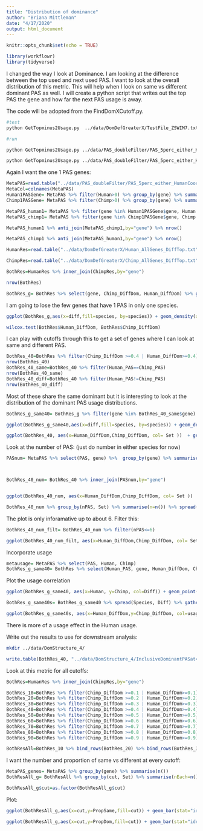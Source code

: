 ```yaml
---
title: "Distribution of dominance"
author: "Briana Mittleman"
date: "4/17/2020"
output: html_document
---
```


```r
knitr::opts_chunk$set(echo = TRUE)
```

```r
library(workflowr)
library(tidyverse)
```

I changed the way I look at Dominance. I am looking at the difference between the top used and next used PAS. I want to look at the overall distribution of this metric. This will help when I look on same vs different dominant PAS as well. I will create a python script that writes out the top PAS the gene and how far the next PAS usage is away.  

The code will be adopted from the FindDomXCutoff.py.  

```bash
#test
python GetTopminus2Usage.py  ../data/DomDefGreaterX/TestFile_ZSWIM7.txt  ../data/DomDefGreaterX/TestDomAll_ZSWIM7.txt Human

#run

python GetTopminus2Usage.py ../data/PAS_doubleFilter/PAS_5perc_either_HumanCoord_BothUsage_meta_doubleFilter.txt ../data/DomDefGreaterX/Human_AllGenes_DiffTop.txt Human

python GetTopminus2Usage.py ../data/PAS_doubleFilter/PAS_5perc_either_HumanCoord_BothUsage_meta_doubleFilter.txt ../data/DomDefGreaterX/Chimp_AllGenes_DiffTop.txt Chimp
```


Again I want the one 1 PAS genes: 

```r
MetaPAS=read.table("../data/PAS_doubleFilter/PAS_5perc_either_HumanCoord_BothUsage_meta_doubleFilter.txt", header = T, stringsAsFactors = F)
MetaCol=colnames(MetaPAS)
Human1PASGene= MetaPAS %>% filter(Human>0) %>% group_by(gene) %>% summarise(nPAS=n()) %>% filter(nPAS==1)
Chimp1PASGene= MetaPAS %>% filter(Chimp>0) %>% group_by(gene) %>% summarise(nPAS=n()) %>% filter(nPAS==1)

MetaPAS_human1= MetaPAS %>% filter(gene %in% Human1PASGene$gene, Human >0) %>% mutate(Set="Human1")
MetaPAS_chimp1= MetaPAS %>% filter(gene %in% Chimp1PASGene$gene, Chimp >0)  %>% mutate(Set="Chimp1")

MetaPAS_human1 %>% anti_join(MetaPAS_chimp1,by="gene") %>% nrow()

MetaPAS_chimp1 %>% anti_join(MetaPAS_human1,by="gene") %>% nrow()
```



```r
HumanRes=read.table("../data/DomDefGreaterX/Human_AllGenes_DiffTop.txt", col.names = c("Human_PAS", "gene","Human_DiffDom"),stringsAsFactors = F)

ChimpRes=read.table("../data/DomDefGreaterX/Chimp_AllGenes_DiffTop.txt", col.names = c("Chimp_PAS", "gene","Chimp_DiffDom"),stringsAsFactors = F)

BothRes=HumanRes %>% inner_join(ChimpRes,by="gene")

nrow(BothRes)

BothRes_g= BothRes %>% select(gene, Chimp_DiffDom, Human_DiffDom) %>% gather("species", "diff", -gene)
```

I am going to lose the few genes that have 1 PAS in only one species. 


```r
ggplot(BothRes_g,aes(x=diff,fill=species, by=species)) + geom_density(alpha=.5) + scale_fill_brewer(palette = "Dark2", labels=c("Chimp","Human")) + labs(title="Chimp Dominant PAS are 'more Dominant'", x="Top PAS Usage - Second PAS Usage")

wilcox.test(BothRes$Human_DiffDom, BothRes$Chimp_DiffDom)
```

I can play with cutoffs through this to get a set of genes where I can look at same and different PAS.  

```r
BothRes_40=BothRes %>% filter(Chimp_DiffDom >=0.4 | Human_DiffDom>=0.4) %>% mutate(Set= ifelse(Human_PAS==Chimp_PAS,"Same", "Different"))
nrow(BothRes_40)
BothRes_40_same=BothRes_40 %>% filter(Human_PAS==Chimp_PAS)
nrow(BothRes_40_same)
BothRes_40_diff=BothRes_40 %>% filter(Human_PAS!=Chimp_PAS)
nrow(BothRes_40_diff)
```

Most of these share the same dominant but it is interesting to look at the distribution of the dominant PAS usage distributions. 

```r
BothRes_g_same40= BothRes_g %>% filter(gene %in% BothRes_40_same$gene)

ggplot(BothRes_g_same40,aes(x=diff,fill=species, by=species)) + geom_density(alpha=.5) + scale_fill_brewer(palette = "Dark2", labels=c("Chimp","Human")) + labs(title="Chimp Dominant PAS are 'more Dominant \n Same Dominant PAS at .4 cutoff'", x="Top PAS Usage - Second PAS Usage")

```

```r
ggplot(BothRes_40, aes(x=Human_DiffDom,Chimp_DiffDom, col= Set ))  + geom_point(alpha=.2)+ geom_abline(slope=1, intercept = 0) + geom_density2d() + scale_color_brewer(palette = "Dark2") + labs(title="Level of dominance for each PAS passing .4 filter")
```

Look at the number of PAS:  (just do number in either species for now)

```r
PASnum= MetaPAS %>% select(PAS, gene) %>%  group_by(gene) %>% summarise(nPAS=n())



BothRes_40_num= BothRes_40 %>% inner_join(PASnum,by="gene")


ggplot(BothRes_40_num, aes(x=Human_DiffDom,Chimp_DiffDom, col= Set ))  + geom_point(alpha=.2)+ geom_abline(slope=1, intercept = 0) + geom_density2d() + scale_color_brewer(palette = "Dark2") + labs(title="Level of dominance for each PAS passing .4 filter") + facet_grid(~nPAS)
```


```r
BothRes_40_num %>% group_by(nPAS, Set) %>% summarise(n=n()) %>% spread(Set, n)
```
The plot is only inforamative up to about 6. Filter this: 

```r
BothRes_40_num_filt= BothRes_40_num %>% filter(nPAS<=6)

ggplot(BothRes_40_num_filt, aes(x=Human_DiffDom,Chimp_DiffDom, col= Set ))  + geom_point(alpha=.2)+ geom_abline(slope=1, intercept = 0) + geom_density2d() + scale_color_brewer(palette = "Dark2") + labs(title="Level of dominance for each PAS passing .4 filter") + facet_grid(~nPAS)

```

Incorporate usage 

```r
metausage= MetaPAS %>% select(PAS, Human, Chimp)
BothRes_g_same40= BothRes %>% select(Human_PAS, gene, Human_DiffDom, Chimp_DiffDom) %>% rename(PAS=Human_PAS) %>% gather("Species", "Diff", -gene, -PAS) %>% filter(gene %in% BothRes_40_same$gene) %>% inner_join(metausage, by="PAS")
```

Plot the usage correlation 

```r
ggplot(BothRes_g_same40, aes(x=Human, y=Chimp, col=Diff)) + geom_point(alpha=.3)+ facet_grid(~Species)
```

```r
BothRes_g_same40s= BothRes_g_same40 %>% spread(Species, Diff) %>% gather("species", "usage", -PAS,-Chimp_DiffDom, -Human_DiffDom, -gene)

ggplot(BothRes_g_same40s, aes(x=Human_DiffDom,y=Chimp_DiffDom, col=usage)) + geom_point() + facet_grid(~species)
```

There is more of a usage effect in the Human usage. 

Write out the results to use for downstream analysis: 

```bash
mkdir ../data/DomStructure_4/
```

```r
write.table(BothRes_40, "../data/DomStructure_4/InclusiveDominantPASat4.txt", col.names =T, row.names = F, quote = F)
```



Look at this metric for all cutoffs: 

```r

BothRes=HumanRes %>% inner_join(ChimpRes,by="gene")

BothRes_10=BothRes %>% filter(Chimp_DiffDom >=0.1 | Human_DiffDom>=0.1) %>% mutate(Set= ifelse(Human_PAS==Chimp_PAS,"Same", "Different"),cut=10) 
BothRes_20=BothRes %>% filter(Chimp_DiffDom >=0.2 | Human_DiffDom>=0.2) %>% mutate(Set= ifelse(Human_PAS==Chimp_PAS,"Same", "Different"),cut=20)
BothRes_30=BothRes %>% filter(Chimp_DiffDom >=0.3 | Human_DiffDom>=0.3) %>% mutate(Set= ifelse(Human_PAS==Chimp_PAS,"Same", "Different"),cut=30)
BothRes_40=BothRes %>% filter(Chimp_DiffDom >=0.4 | Human_DiffDom>=0.4) %>% mutate(Set= ifelse(Human_PAS==Chimp_PAS,"Same", "Different"),cut=40)
BothRes_50=BothRes %>% filter(Chimp_DiffDom >=0.5 | Human_DiffDom>=0.5) %>% mutate(Set= ifelse(Human_PAS==Chimp_PAS,"Same", "Different"),cut=50)
BothRes_60=BothRes %>% filter(Chimp_DiffDom >=0.6 | Human_DiffDom>=0.6) %>% mutate(Set= ifelse(Human_PAS==Chimp_PAS,"Same", "Different"),cut=60)
BothRes_70=BothRes %>% filter(Chimp_DiffDom >=0.7 | Human_DiffDom>=0.7) %>% mutate(Set= ifelse(Human_PAS==Chimp_PAS,"Same", "Different"),cut=70)
BothRes_80=BothRes %>% filter(Chimp_DiffDom >=0.8 | Human_DiffDom>=0.8) %>% mutate(Set= ifelse(Human_PAS==Chimp_PAS,"Same", "Different"),cut=80)
BothRes_90=BothRes %>% filter(Chimp_DiffDom >=0.9 | Human_DiffDom>=0.9) %>% mutate(Set= ifelse(Human_PAS==Chimp_PAS,"Same", "Different"),cut=90)

BothResAll=BothRes_10 %>% bind_rows(BothRes_20) %>% bind_rows(BothRes_30) %>% bind_rows(BothRes_40) %>% bind_rows(BothRes_50) %>% bind_rows(BothRes_60) %>% bind_rows(BothRes_70) %>% bind_rows(BothRes_80) %>% bind_rows(BothRes_90)
```


I want the number and proportion of same vs different at every cutoff: 

```r

MetaPAS_genes= MetaPAS %>% group_by(gene) %>% summarise(n())
BothResAll_g= BothResAll %>% group_by(cut, Set) %>% summarise(nEach=n()) %>% ungroup() %>% group_by(cut) %>% mutate(nDom=sum(nEach), PropSame=nEach/nDom) %>% filter(Set=="Same") %>%ungroup() %>%  mutate(NTested=nrow(MetaPAS_genes), PropDom=nDom/NTested)

BothResAll_g$cut=as.factor(BothResAll_g$cut)
```


Plot:

```r

ggplot(BothResAll_g,aes(x=cut,y=PropSame,fill=cut)) + geom_bar(stat="identity",alpha=.5) +geom_text(aes(label=nDom), position=position_dodge(width=0.9), vjust=2) + scale_fill_brewer(palette = "RdYlBu")+theme(legend.position = "none") + labs(title="Most genes with a domiant PAS share the same dominant PAS", y="Proportion of Genes in Set", x="Domianance Cutoff")
```

```r

ggplot(BothResAll_g,aes(x=cut,y=PropDom,fill=cut)) + geom_bar(stat="identity",alpha=.5) +geom_text(aes(label=nDom), position=position_dodge(width=0.9), vjust=2) + scale_fill_brewer(palette = "RdYlBu")+theme(legend.position = "none") + labs(title="Proportion of Tested Genes with a Dominant PAS", y="Proportion of Tested Genes", x="Domianance Cutoff")
```
